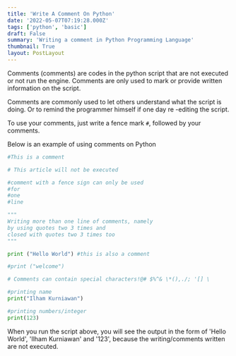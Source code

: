 ```yaml
---
title: 'Write A Comment On Python'
date: '2022-05-07T07:19:28.000Z'
tags: ['python', 'basic']
draft: False
summary: 'Writing a comment in Python Programming Language'
thumbnail: True
layout: PostLayout
---
```


Comments (comments) are codes in the python script that are not executed or not run the engine. Comments are only used to mark or provide written information on the script.

Comments are commonly used to let others understand what the script is doing. Or to remind the programmer himself if one day re -editing the script.

To use your comments, just write a fence mark `#`, followed by your comments.

Below is an example of using comments on Python

```python:comment.py
#This is a comment

# This article will not be executed

#comment with a fence sign can only be used
#for
#one
#line

"""
Writing more than one line of comments, namely
by using quotes two 3 times and
closed with quotes two 3 times too
"""

print ("Hello World") #this is also a comment

#print ("welcome")

# Comments can contain special characters!@# $%^& \*(),./; '[] \

#printing name
print("Ilham Kurniawan")

#printing numbers/integer
print(123)
```

When you run the script above, you will see the output in the form of 'Hello World', 'Ilham Kurniawan' and '123', because the writing/comments written are not executed.
